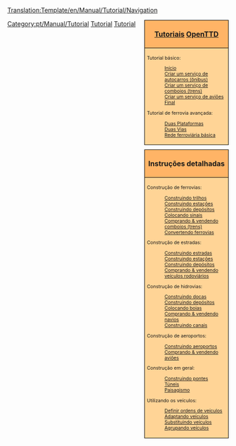 <noinclude>[[Translation:Template/en/Manual/Tutorial/Navigation]]</noinclude>
<div style="float:right; padding-left:12px; background:none;">
<div style="width:180px; border:1px solid #000000; background:#ffb466; padding:5px; -moz-border-radius-topleft:5px; -moz-border-radius-topright:5px; font-size: 12pt;">
<center><strong><font size="3">[[pt/Manual/Tutorial/Tutorial|Tutoriais]] [[pt/Manual/Main Page|OpenTTD]]</font></strong></center>
</div>
<div style="width:180px;  border:1px solid black; border-top-width: 0px; background:#ffd496; padding:5px; font-size: 8pt;">

Tutorial básico:
:[[pt/Manual/Tutorial/Tutorial|Início]]
:[[pt/Manual/Tutorial/Autocarros (Ônibus)|Criar um serviço de autocarros (ônibus)]]
:[[pt/Manual/Tutorial/Comboios (Trens)|Criar um serviço de comboios (trens)]]
:[[pt/Manual/Tutorial/Aviões|Criar um serviço de aviões]]
:[[pt/Manual/Tutorial/Fim|Final]]
Tutorial de ferrovia avançada:
:[[pt/Manual/Tutorial/Duas Plataformas|Duas Plataformas]]
:[[pt/Manual/Tutorial/Duas Vias|Duas Vias]]
:[[pt/Manual/Tutorial/Rede ferroviária básica|Rede ferroviária básica]]
</div>

<div style="width:180px; border:1px solid #000000; background:#ffb466; padding:5px; font-size: 12pt; margin-top: 10px;">
<center><strong><font size="3">Instruções detalhadas</font></strong></center>
</div>
<div style="width:180px;  border:1px solid black; border-top-width: 0px; background:#ffd496; padding:5px; -moz-border-radius-bottomleft:5px; -moz-border-radius-bottomright:8px; font-size: 8pt;">
<span style="font-weight:bold;">

Construção de ferrovias:
:[[pt/Manual/Construindo trilhos|Construindo trilhos]]
:[[pt/Manual/Construindo estações ferroviárias|Construindo estações]]
:[[pt/Construindo depósitos|Construindo depósitos]]
:[[pt/Construindo sinais|Colocando sinais]]
:[[pt/Comprando comboios (trens)|Comprando &amp; vendendo comboios (trens)]]
:[[pt/Converter trilhos|Convertendo ferrovias]]

Construção de estradas:
:[[pt/Construindo estradas|Construindo estradas]]
:[[pt/Construindo estações e zonas de carregamento de carga|Construindo estações]]
:[[pt/Construindo depósitos rodoviários|Construindo depósitos]]
:[[pt/Comprando veículos rodoviários|Comprando &amp; vendendo veículos rodoviários]]

Construção de hidrovias:
:[[pt/Construindo docas|Construindo docas]]
:[[pt/Construindo depósitos de navios|Construindo depósitos]]
:[[pt/Construindo boias|Colocando boias]]
:[[pt/Comprando navios|Comprando &amp; vendendo navios]]
:[[pt/Construindo canais|Construindo canais]]

Construção de aeroportos:
:[[pt/Construindo aeroportos|Construindo aeroportos]]
:[[pt/Comprando aviões|Comprando &amp; vendendo aviões]]

Construção em geral:
:[[pt/Construindo pontes|Construindo pontes]]
:[[pt/Túneis|Túneis]]
:[[pt/Paisagismo|Paisagismo]]

Utilizando os veículos:
:[[pt/Ordens|Definir ordens de veículos]]
:[[pt/Adaptando|Adaptando veículos]]
:[[pt/Substituindo veículos|Substituindo veículos]]
:[[pt/Grupos de veículos|Agrupando veículos]]

</span>
</div>
</div><includeonly>[[Category:pt/Manual/Tutorial]]</includeonly><noinclude>

[[Category:pt/Modelos|Tutorial]][[Category:pt/Navegação|Tutorial]]
</noinclude>